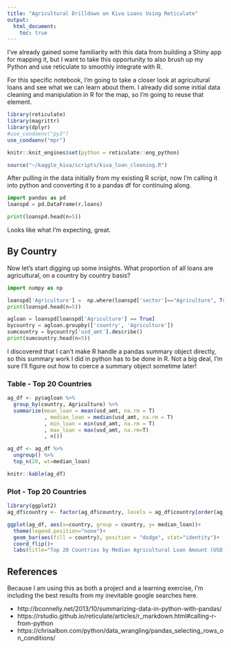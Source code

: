 ```yaml
---
title: "Agricultural Drilldown on Kiva Loans Using Reticulate"
output:
  html_document:
    toc: true
---
```


I've already gained some familiarity with this data from building a Shiny app
for mapping it, but I want to take this opportunity to also brush up my Python
and use reticulate to smoothly integrate with R.

For this specific notebook, I'm going to take a closer look at agricultural loans
and see what we can learn about them. I already did some initial data cleaning and
manipulation in R for the map, so I'm going to reuse that element.

```r
library(reticulate)
library(magrittr)
library(dplyr)
#use_condaenv("py3")
use_condaenv("mpr")

knitr::knit_engines$set(python = reticulate::eng_python)

source("~/kaggle_kiva/scripts/kiva_loan_cleaning.R")

```

After pulling in the data initially from my existing R script, now I'm calling it into python
 and converting it to a pandas df for continuing along.
```python
import pandas as pd
loanspd = pd.DataFrame(r.loans)

print(loanspd.head(n=5))
```
Looks like what I'm expecting, great. 

## By Country
Now let's start digging up some insights. What proportion of all loans are agricultural, on a country by country basis?
```python
import numpy as np

loanspd['Agriculture'] =  np.where(loanspd['sector']=="Agriculture", True, False)
print(loanspd.head(n=5))

```

```python
agloan = loanspd[loanspd['Agriculture'] == True]
bycountry = agloan.groupby(['country', 'Agriculture']) 
sumcountry = bycountry['usd_amt'].describe()
print(sumcountry.head(n=5))

```
I discovered that I can't make R handle a pandas summary object directly, so this summary work I did in python
has to be done in R. Not a big deal, I'm sure I'll figure out how to coerce a summary
 object sometime later!
 
### Table - Top 20 Countries
 
```r

ag_df <- py$agloan %>%
  group_by(country, Agriculture) %>%
  summarize(mean_loan = mean(usd_amt, na.rm = T)
            , median_loan = median(usd_amt, na.rm = T)
            , min_loan = min(usd_amt, na.rm = T)
            , max_loan = max(usd_amt, na.rm=T)
            , n())

ag_df <- ag_df %>%
  ungroup() %>%
  top_n(20, wt=median_loan)

knitr::kable(ag_df)

```


### Plot - Top 20 Countries
```r
library(ggplot2)
ag_df$country <- factor(ag_df$country, levels = ag_df$country[order(ag_df$median_loan)])

ggplot(ag_df, aes(x=country, group = country, y= median_loan))+
  theme(legend.position="none")+
  geom_bar(aes(fill = country), position = "dodge", stat="identity")+
  coord_flip()+
  labs(title="Top 20 Countries by Median Agricultural Loan Amount (USD)")
```



## References

Because I am using this as both a project and a learning exercise, I'm including 
the best results from my inevitable google searches here.

 * http://bconnelly.net/2013/10/summarizing-data-in-python-with-pandas/   
 * https://rstudio.github.io/reticulate/articles/r_markdown.html#calling-r-from-python  
 * https://chrisalbon.com/python/data_wrangling/pandas_selecting_rows_on_conditions/   

